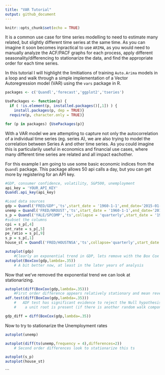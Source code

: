 ```yaml
---
title: "VAR Tutorial"
output: github_document
---
```


```r
knitr::opts_chunk$set(echo = TRUE)
```


It is a common use case for time series modelling to need to estimate many 
related, but slightly different time series at the same time. As you can imagine 
it soon becomes inpractical to use ``` ARIMA```, as you would need to manually analyze 
the ACF/PACF graphs for each process, apply different seasonality/differencing 
to stationarize the data, and find the appropriate order for each time series. 

In this tutorial I will highlight the limitiations of training ``` Auto.Arima``` 
models in a loop and walk through a simple implementation of a Vector Autoregression
model (VAR) using the ``` vars``` package in R. 

```r
packages <- c('Quandl','forecast','ggplot2','tseries')

UsePackages <- function(p) {
  if ( !is.element(p, installed.packages()[,1]) ) {
    install.packages(p, dep = TRUE)}
  require(p, character.only = TRUE)}

for (p in packages) {UsePackages(p)}

```

With a VAR model we are attempting to capture not only the autocorrelation of 
a individual time series (eg. series A), we are also trying to model the 
correlation between Series A and other time series. As you could imagine this 
is particularily useful in economics and financial use cases, where many different
time series are related and all impact eachother.

For this example I am going to use some basic economic indices from the ``` Quandl``` 
package. This package allows 50 api calls a day, but you can get more by registering 
for an API key.

```r
#GDP, consumer confidence, volatility, S&P500, unemployment
api_key = 'YOUR_API_KEY'
Quandl.api_key(api_key)

#Load data sources
gdp = Quandl('FRED/GDP','ts',start_date = '1960-1-1',end_date='2015-01-01')
unemp = Quandl('FRED/NROUST','ts',start_date = '1960-1-1',end_date='2015-01-01')
s_p = Quandl('YALE/SPCOMP','ts',collapse = 'quarterly',start_date = '1960-1-1',end_date='2015-01-01')
#subset the columns
cpi = s_p[,4]
int_rate = s_p[,5] 
pe_ratio = s_p[,9]
s_p = s_p[,1]
house_st = Quandl('FRED/HOUSTNSA','ts',collapse='quarterly',start_date = '1960-1-1',end_date='2015-01-01') 

```



```r
autoplot(gdp)
    #Clearly an exponential trend in GDP, lets remove with the Box Cox transformation
autoplot(BoxCox(gdp,lambda=.35))
    # A bit better now, at least in the later years of analysis
```


Now that we've removed the exponential trend we can look at stationarizing.

```r
autoplot(diff(BoxCox(gdp,lambda=.35)))
    #First order difference appears relatively stationary and mean reverting
adf.test(diff(BoxCox(gdp,lambda=.35)))
    #   ADF test has significant evidence to reject the Null hypothesis of 
    #    a unit root is present (if there is another random walk component)

gdp_diff = diff(BoxCox(gdp,lambda=.35))
```


 Now to try to stationarize the Unemployment rates
```r
autoplot(unemp)

autoplot(diff(ts(unemp,frequency = 4),differences=2))
    # Second order differences look to stationarize this ts
```



```r
autoplot(s_p)
autoplot(house_st)
```
```

